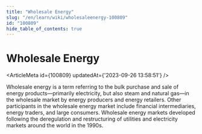 ```yaml
---
title: "Wholesale Energy"
slug: "/en/learn/wiki/wholesaleenergy-100809"
id: "100809"
hide_table_of_contents: true
---
```



# Wholesale Energy

<ArticleMeta id={100809} updatedAt={'2023-09-26 13:58:51'} />
<div className='border-solid border-b border-t-0 my-4 border-[var(--ifm-color-gray-300)]' />

Wholesale energy is a term referring to the bulk purchase and sale of energy products—primarily electricity, but also steam and natural gas—in the wholesale market by energy producers and energy retailers. Other participants in the wholesale energy market include financial intermediaries, energy traders, and large consumers. Wholesale energy markets developed following the deregulation and restructuring of utilities and electricity markets around the world in the 1990s.
